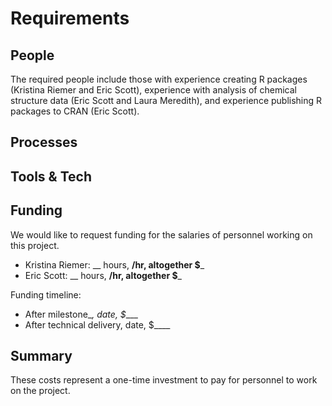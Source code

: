 # Requirements
<!-- 
An idea of what is required to make the project actually happen
-->

## People
<!--
Who needs to be involved, what's the proposed structure, what will it take to get their involvement?
-->

The required people include those with experience creating R packages (Kristina Riemer and Eric Scott), experience with analysis of chemical structure data (Eric Scott and Laura Meredith), and experience publishing R packages to CRAN (Eric Scott).

## Processes
<!-- 
What processes need to be put in place e.g. codes of conduct, regular ISC meetings, handover to the community at large?
-->


## Tools & Tech
<!--
What is going to be needed to deliver this project? 

Will cloud computing be used - if yes are there are necessary components that will be deciding factors between providers?

Are there tools or tech that don't exist that will be produced to facilitate the project?
-->

## Funding
<!-- 
[TO DO] THE GUIDANCE IS PRETTY UNCLEAR, ESP IN LIGHT OF GABOR'S PROPOSAL VS AWARD SIZE

-->

We would like to request funding for the salaries of personnel working on this project.

- Kristina Riemer: __ hours, __/hr, altogether $___
- Eric Scott: __ hours, __/hr, altogether $___

Funding timeline:

- After milestone__, date, $____
- After technical delivery, date, $____

## Summary
<!--
A summary of the requirements that contextualises the costs
-->

These costs represent a one-time investment to pay for personnel to work on the project.